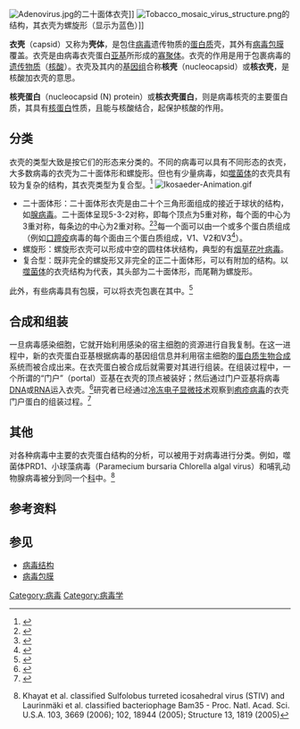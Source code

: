 [[File:Adenovirus.jpg|thumb]]的二十面体衣壳]]
[[File:Tobacco_mosaic_virus_structure.png|thumb]]的结构，其衣壳为螺旋形（显示为蓝色）]]

'''衣壳'''（capsid）又称为'''壳体'''，是包住[[病毒|病毒]]遗传物质的[[蛋白质|蛋白质]]壳，其外有[[病毒包膜|病毒包膜]]覆盖。衣壳是由病毒衣壳蛋白[[蛋白质亚基|亚基]]所形成的[[寡聚体|寡聚体]]。衣壳的作用是用于包裹病毒的[[遗传物质|遗传物质]]（[[核酸|核酸]]）。衣壳及其内的[[基因组|基因组]]合称'''核壳'''（nucleocapsid）或'''核衣壳'''，是核酸加衣壳的意思。

'''核壳蛋白'''（nucleocapsid (N) protein）或'''核衣壳蛋白'''，则是病毒核壳的主要蛋白质，其具有[[核蛋白|核蛋白]]性质，且能与核酸结合，起保护核酸的作用。

== 分类 ==
衣壳的类型大致是按它们的形态来分类的。不同的病毒可以具有不同形态的衣壳，大多数病毒的衣壳为二十面体形和螺旋形。但也有少量病毒，如[[噬菌体|噬菌体]]的衣壳具有较为复杂的结构，其衣壳类型为复合型。<ref>{{en}}{{cite book|title=Introduction to Protein Structure|author=Branden, Carl and Tooze, John|year=1991|pages=161–162|isbn=0-8153-0270-3}}</ref>
[[File:Ikosaeder-Animation.gif|thumb]]
* 二十面体形：二十面体形衣壳是由二十个三角形面组成的接近于球状的结构，如[[腺病毒|腺病毒]]。二十面体呈现5-3-2对称，即每个顶点为5重对称，每个面的中心为3重对称，每条边的中心为2重对称。<ref>{{en}}{{cite web|url=http://www.microbiologybytes.com/introduction/structure.html|title=Virus Structure|date=2007-08-23|deadurl=yes|archiveurl=https://web.archive.org/web/20080925024618/http://www.microbiologybytes.com/introduction/structure.html|archivedate=2008-09-25|access-date=2009-01-15}}</ref><ref>{{en}}{{cite web|url=http://www.microbiologybytes.com/virology/3035Structure.html|title=Virus Structure|date=2004-10-19|accessdate=2009-01-15|archive-date=2008-09-23|archive-url=https://web.archive.org/web/20080923023059/http://www.microbiologybytes.com/virology/3035Structure.html|dead-url=yes}}</ref>每一个面可以由一个或多个蛋白质组成（例如[[口蹄疫|口蹄疫]]病毒的每个面由三个蛋白质组成，V1、V2和V3<ref>{{en}}{{cite web|url=http://www.web-books.com/MoBio/Free/Ch1E1.htm|title=Virus Structure (web-books.com)|access-date=2009-01-15|archive-date=2021-02-07|archive-url=https://web.archive.org/web/20210207140236/http://www.web-books.com/MoBio/Free/Ch1E1.htm|dead-url=no}}</ref>）。
* 螺旋形：螺旋形衣壳可以形成中空的圆柱体状结构，典型的有[[烟草花叶病毒|烟草花叶病毒]]。
* 复合型：既非完全的螺旋形又非完全的正二十面体形，可以有附加的结构。以[[噬菌体|噬菌体]]的衣壳结构为代表，其头部为二十面体形，而尾鞘为螺旋形。

此外，有些病毒具有包膜，可以将衣壳包裹在其中。<ref>{{en}}{{cite book|title=Molecular Biology of the Cell|edition=4|pages=280|author=Alberts, Bruce; Bray, Dennis; Lewis, Julian; Raff, Martin; Roberts, Keith; [[James_D._Watson|Watson, James D.]]|year=1994}}</ref>

== 合成和组装 ==
一旦病毒感染细胞，它就开始利用感染的宿主细胞的资源进行自我复制。在这一进程中，新的衣壳蛋白亚基根据病毒的基因组信息并利用宿主细胞的[[蛋白质生物合成|蛋白质生物合成]]系统而被合成出来。在衣壳蛋白被合成后就需要对其进行组装。在组装过程中，一个所谓的“门户”（portal）亚基在衣壳的顶点被装好；然后通过门户亚基将病毒[[DNA|DNA]]或[[RNA|RNA]]运入衣壳。<ref name="pmid16051846">{{en}}{{cite journal en|title=Involvement of the portal at an early step in herpes simplex virus capsid assembly|url=https://archive.org/details/sim_journal-of-virology_2005-08_79_16/page/10540|author=Newcomb WW, Homa FL, Brown JC|journal=Journal of Virology|volume=79|issue=16|pmid=16051846|pages=10540–6|doi=10.1128/JVI.79.16.10540-10546.2005|date=August 2005}}</ref>研究者已经通过[[冷冻电子显微技术|冷冻电子显微技术]]观察到[[疱疹病毒|疱疹病毒]]的衣壳门户蛋白的组装过程。<ref name="pmid17188319">{{en}}
{{cite journal en|title=Visualization of the herpes simplex virus portal in situ by cryo-electron tomography|author=Cardone G, Winkler DC, Trus BL, Cheng N, Heuser JE, Newcomb WW, Brown JC, Steven AC|journal=Virology|date=2007-05-10|volume=361|issue=2|pmid=17188319|pages=426–34|doi=10.1016/j.virol.2006.10.047}}</ref>

== 其他 ==
对各种病毒中主要的衣壳蛋白结构的分析，可以被用于对病毒进行分类。例如，噬菌体PRD1、小球藻病毒（Paramecium bursaria Chlorella algal virus）和哺乳动物腺病毒被分到同一个[[科_(生物)|科]]中。<ref>{{en}}Khayat et al. classified Sulfolobus turreted icosahedral virus (STIV) and Laurinmäki et al. classified bacteriophage Bam35  - Proc. Natl. Acad. Sci. U.S.A. 103, 3669 (2006); 102, 18944 (2005); Structure 13, 1819 (2005)</ref>

== 参考资料 ==
{{reflist|2}}

== 参见 ==
* [[病毒结构|病毒结构]]
* [[病毒包膜|病毒包膜]]

{{Viruses}}

[[Category:病毒|Category:病毒]]
[[Category:病毒学|Category:病毒学]]